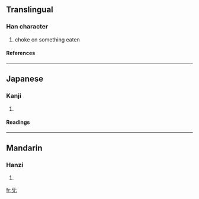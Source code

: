 ==Translingual==
{{Han stroke|[[Image:旡-order.gif]]}}
===Han character===
{{Han char|rn=71|rad=无|as=01|sn=5|four=1041<sub>0</sub>|canj=一女大山 (MVKU)}}
# choke on something eaten
====References====
{{Han ref|kx=0485.250|dkj=13717|dj=0848.010|hdz=21147.130|uh=65E1|ud=26081|bh=C95E|bd=51550}}
----

==Japanese==
===Kanji===
{{ja-kanji|grade=|rs=无01}}
# {{defn|Japanese}} 
====Readings====
{{ja-readings|on=[[き]] (ki), [[け]] (ke)|kun=[[むせぶ]] (musebu)}}
----
==Mandarin==
===Hanzi===
{{cmn-hanzi|pin=[[jì]] (ji4), [[xì]] (xi4)|wg=chi<sup>4</sup>, hsi<sup>4</sup>}}
# {{defn|Mandarin}}

[[fr:旡]]